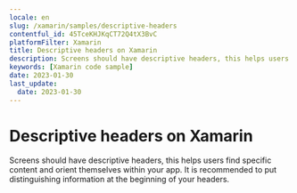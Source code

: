 ```yaml
---
locale: en
slug: /xamarin/samples/descriptive-headers
contentful_id: 45TceKHJKqCT72Q4tX3BvC
platformFilter: Xamarin
title: Descriptive headers on Xamarin
description: Screens should have descriptive headers, this helps users find specific content and orient themselves within your app.
keywords: [Xamarin code sample]
date: 2023-01-30
last_update:
  date: 2023-01-30
---
```


# Descriptive headers on Xamarin

Screens should have descriptive headers, this helps users find specific content and orient themselves within your app. It is recommended to put distinguishing information at the beginning of your headers.

<CodeSample id="screen-headers" locale="en" platform="xamarin"/>
